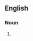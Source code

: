 ==English==

===Noun===
{{en-noun}}

# {{context|British|lang=en}} {{alternative spelling of|serialization|lang=en}}